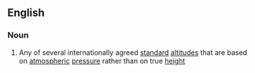 ==English==

===Noun===
{{wikipedia}}
{{en-noun|sg=[[flight]] [[level]]}}

# Any of several internationally agreed [[standard]] [[altitude]]s that are based on [[atmospheric]] [[pressure]] rather than on true [[height]]